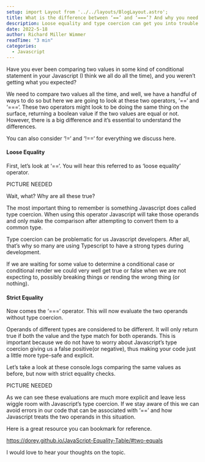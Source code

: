```yaml
---
setup: import Layout from '../../layouts/BlogLayout.astro';
title: What is the difference between ‘==’ and ‘===’? And why you need to know.
description: Loose equality and type coercion can get you into trouble sometimes. 
date: 2022-5-18
author: Richard Miller Wimmer
readTime: "3 min"
categories:
  - Javascript
---
```


Have you ever been comparing two values in some kind of conditional statement in your Javascript (I think we all do all the time), and you weren’t getting what you expected?

We need to compare two values all the time, and well, we have a handful of ways to do so but here we are going to look at these two operators, ‘==‘ and ‘===‘. These two operators might look to be doing the same thing on the surface, returning a boolean value if the two values are equal or not. However, there is a big difference and it’s essential to understand the differences.

You can also consider ‘!=‘ and ‘!==‘ for everything we discuss here.

#### Loose Equality
First, let’s look at ‘==‘. You will hear this referred to as ‘loose equality’ operator.

PICTURE NEEDED

Wait, what? Why are all these true?

The most important thing to remember is something Javascript does called type coercion. When using this operator Javascript will take those operands and only make the comparison after attempting to convert them to a common type.

Type coercion can be problematic for us Javascript developers. After all, that’s why so many are using Typescript to have a strong types during development.

If we are waiting for some value to determine a conditional case or conditional render we could very well get true or false when we are not expecting to, possibly breaking things or rending the wrong thing (or nothing).

#### Strict Equality
Now comes the ‘===‘ operator. This will now evaluate the two operands without type coercion.

Operands of different types are considered to be different. It will only return true if both the value and the type match for both operands. This is important because we do not have to worry about Javascript’s type coercion giving us a false positive(or negative), thus making your code just a little more type-safe and explicit.

Let’s take a look at these console.logs comparing the same values as before, but now with strict equality checks.

PICTURE NEEDED

As we can see these evaluations are much more explicit and leave less wiggle room with Javascript’s type coercion. If we stay aware of this we can avoid errors in our code that can be associated with ‘==’ and how Javascript treats the two operands in this situation.

Here is a great resource you can bookmark for reference.

https://dorey.github.io/JavaScript-Equality-Table/#two-equals

I would love to hear your thoughts on the topic.